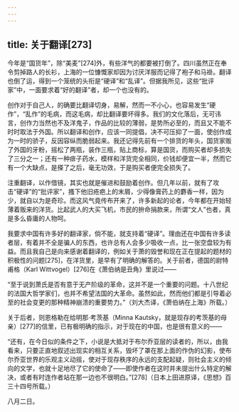 ```yaml
---
---
---
```

title: 关于翻译[273]
---




今年是“国货年”，除“美麦”[274]外，有些洋气的都要被打倒了。四川虽然正在奉令剪掉路人的长衫，上海的一位慷慨家却因为讨厌洋服而记得了袍子和马褂。翻译也倒了运，得到一个笼统的头衔是“硬译”和“乱译”。但据我所见，这些“批评家”中，一面要求着“好的翻译”者，却一个也没有的。

创作对于自己人，的确要比翻译切身，易解，然而一不小心，也容易发生“硬作”，“乱作”的毛病，而这毛病，却比翻译要坏得多。我们的文化落后，无可讳言，创作力当然也不及洋鬼子，作品的比较的薄弱，是势所必至的，而且又不能不时时取法于外国。所以翻译和创作，应该一同提倡，决不可压抑了一面，使创作成为一时的骄子，反因容纵而脆弱起来。我还记得先前有一个排货的年头，国货家贩了外国的牙粉，摇松了两瓶，装作三瓶，贴上商标，算是国货，而购买者却多损失了三分之一；还有一种痱子药水，模样和洋货完全相同，价钱却便宜一半，然而它有一个大缺点，是搽了之后，毫无功效，于是购买者便完全损失了。

注重翻译，以作借镜，其实也就是催进和鼓励着创作。但几年以前，就有了攻击“硬译”的“批评家”，搔下他旧疮疤上的末屑，少得像膏药上的麝香一样，因为少，就自以为是奇珍。而这风气竟传布开来了，许多新起的论者，今年都在开始轻薄着贩来的洋货。比起武人的大买飞机，市民的拚命捐款来，所谓“文人”也者，真是多么昏庸的人物呵。

我要求中国有许多好的翻译家，倘不能，就支持着“硬译”。理由还在中国有许多读者层，有着并不全是骗人的东西，也许总有人会多少吸收一点，比一张空盘较为有益。而且我自己是向来感谢着翻译的，例如关于萧的毁誉和现在正在提起的题材的积极性的问题[275]，在洋货里，是早有了明确的解答的。关于前者，德国的尉特甫格（Karl Wittvogel）[276]在《萧伯纳是丑角》里说过——

“至于说到萧氏是否有意于无产阶级的革命，这并不是一个重要的问题。十八世纪的法国大哲学家们，也并不希望法国的大革命。虽然如此，然而他们都是引导着必至的社会变更的那种精神崩溃的重要势力。”（刘大杰译，《萧伯纳在上海》所载。）

关于后者，则恩格勒在给明那·考茨基（Minna Kautsky，就是现存的考茨基的母亲）[277]的信里，已有极明确的指示，对于现在的中国，也是很有意义的——

“还有，在今日似的条件之下，小说是大抵对于布尔乔亚层的读者的，所以，由我看来，只要正直地叙述出现实的相互关系，毁坏了罩在那上面的作伪的幻影，使布尔乔亚世界的乐观主义动摇，使对于现存秩序的永远的支配起疑，则社会主义的倾向的文学，也就十足地尽了它的使命了——即使作者在这时并未提出什么特定的解决，或者有时连作者站在那一边也不很明白。”[278]（日本上田进原译，《思想》百三十四号所载。）

八月二日。